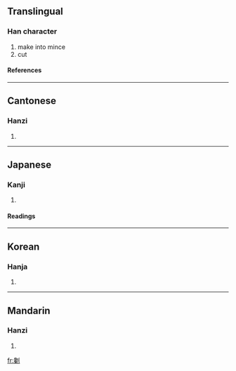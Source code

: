 ==Translingual==
===Han character===
{{Han char|rn=18|rad=刀|as=17|sn=19|four=2220<sub>0</sub>|canj=弓戈中弓 (NILN)}}
# make into mince
# cut
====References====
{{Han ref|kx=0145.380|dkj=02273|dj=0327.190|hdz=10362.180|uh=5296|ud=21142|bh=F1ED|bd=61933}}
----
==Cantonese==
===Hanzi===
{{yue-hanzi|jyut=|y=chaam5}}
# {{defn|Cantonese}}
----
==Japanese==
===Kanji===
{{ja-kanji|grade=|rs=刀17}}
# {{defn|Japanese}} 
====Readings====
{{ja-readings|on=[[さん]] (san), [[ざん]] (zan)|kun=[[たつ]] (tatsu), [[けずる]] (kezuru)}}
----
==Korean==
===Hanja===
{{ko-hanja|hangeul=참|rv=cham|mr=ch'am}}
# {{defn|Korean}}
----
==Mandarin==
===Hanzi===
{{cmn-hanzi|pin=[[chán]] (chan2)|wg=ch'an<sup>2</sup>}}
# {{defn|Mandarin}}

[[fr:劖]]